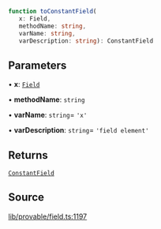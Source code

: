 ```ts
function toConstantField(
   x: Field, 
   methodName: string, 
   varName: string, 
   varDescription: string): ConstantField
```

## Parameters

• **x**: [`Field`](../classes/Field.mdx)

• **methodName**: `string`

• **varName**: `string`= `'x'`

• **varDescription**: `string`= `'field element'`

## Returns

[`ConstantField`](../type-aliases/ConstantField.mdx)

## Source

[lib/provable/field.ts:1197](https://github.com/o1-labs/o1js/blob/6ebbc23710f6de023fea6d83dc93c5a914c571f2/src/lib/provable/field.ts#L1197)
